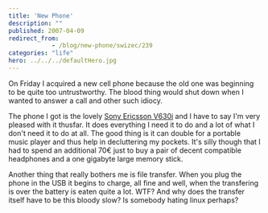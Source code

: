 ```yaml
---
title: 'New Phone'
description: ""
published: 2007-04-09
redirect_from: 
            - /blog/new-phone/swizec/239
categories: "life"
hero: ../../../defaultHero.jpg
---
```

On Friday I acquired a new cell phone because the old one was beginning to be quite too untrustworthy. The blood thing would shut down when I wanted to answer a call and other such idiocy.

The phone I got is the lovely [Sony Ericsson V630i](http://www.sonyericsson.com/spg.jsp?cc=global&amp;lc=en&amp;ver=4001&amp;template=pp1_1_1&amp;zone=pp&amp;lm=pp1&amp;pid=10457) and I have to say I&#x27;m very pleased with it thusfar. It does everything I need it to do and a lot of what I don&#x27;t need it to do at all. The good thing is it can double for a portable music player and thus help in decluttering my pockets. It&#x27;s silly though that I had to spend an additional 70€ just to buy a pair of decent compatible headphones and a one gigabyte large memory stick.

Another thing that really bothers me is file transfer. When you plug the phone in the USB it begins to charge, all fine and well, when the transfering is over the battery is eaten quite a lot. WTF? And why does the transfer itself have to be this bloody slow? Is somebody hating linux perhaps?